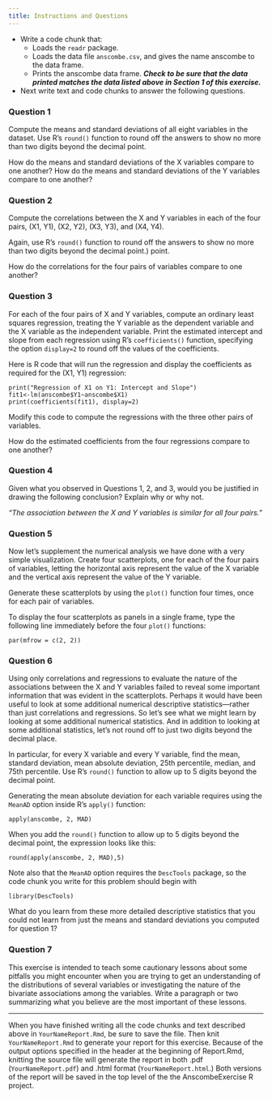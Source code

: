 ---
title: Instructions and Questions
---
- Write a code chunk that: 
  - Loads the `readr` package.  
  - Loads the data file `anscombe.csv`, and gives the name anscombe to the data frame.
  - Prints the anscombe data frame. ***Check to be sure that the data printed matches the data listed above in Section 1 of this exercise.***
  <!--# update this reference -->
- Next write text and code chunks to answer the following questions.  

### Question 1
Compute the means and standard deviations of all eight variables in the dataset.  Use R's `round()` function to round off the answers to show no more than two digits beyond the decimal point.

How do the means and standard deviations of the X variables compare to one another?  How do the means and standard deviations of the Y variables compare to one another?

### Question 2

Compute the correlations between the X and Y variables in each of the four pairs, (X1, Y1), (X2, Y2), (X3, Y3), and (X4, Y4). 

Again, use R's `round()` function to round off the answers to show no more than two digits beyond the decimal point.) point.

How do the correlations for the four pairs of variables compare to one another? 

### Question 3

For each of the four pairs of X and Y variables, compute an ordinary least squares regression, treating the Y variable as the dependent variable and the X variable as the independent variable.  Print the estimated intercept and slope from each regression using R's  `coefficients()` function, specifying the option `display=2` to round off the values of the coefficients.

:::{.callout-tip collapse="false"}
Here is R code that will run the regression and display the coefficients as required for the (X1, Y1) regression:
```
print("Regression of X1 on Y1: Intercept and Slope")
fit1<-lm(anscombe$Y1~anscombe$X1)
print(coefficients(fit1), display=2)
 ```
Modify this code to compute the regressions with the three other pairs of variables.
:::

How do the estimated coefficients from the four regressions compare to one another?

### Question 4

Given what you observed in Questions 1, 2, and 3, would you be justified in drawing the following conclusion?  Explain why or why not.

*"The association between the X and Y variables is similar for all four pairs."*

### Question 5

Now let's supplement the numerical analysis we have done with a very simple visualization.  Create four scatterplots, one for each of the four pairs of variables, letting the horizontal axis represent the value of the X variable and the vertical axis represent the value of the Y variable.

:::{.callout-tip collapse="false"}
Generate these scatterplots by using the `plot()` function four times, once for  each pair of variables.  

To display the four scatterplots as panels in a single frame, type the following line immediately before the four `plot()` functions:

`par(mfrow = c(2, 2))`
:::

### Question 6

Using only correlations and regressions to evaluate the nature of the associations between the X and Y variables failed to reveal some important information that was evident in the scatterplots.  Perhaps it would have been useful to look at some additional numerical descriptive statistics—rather than just correlations and regressions.  So let's see what we might learn by looking at some additional numerical statistics.  And in addition to looking at some additional statistics, let's not round off to just two digits beyond the decimal place.

In particular, for every X variable and every Y variable, find the mean, standard deviation, mean absolute deviation, 25th percentile, median, and 75th percentile.  Use R's `round()` function to allow up to 5 digits beyond the decimal point. 

:::{.callout-tip collapse="false"}
Generating the mean absolute deviation for each variable requires using the `MeanAD` option inside R's `apply()` function:

`apply(anscombe, 2, MAD)`

When you add the `round()` function to allow up to 5 digits beyond the decimal point, the expression looks like this:

`round(apply(anscombe, 2, MAD),5)`

Note also that the `MeanAD` option requires the `DescTools` package, so the code chunk you write for this problem should begin with

`library(DescTools)`
:::

What do you learn from these more detailed descriptive statistics that you could not learn from just the means and standard deviations you computed for question 1?

### Question 7

This exercise is intended to teach some cautionary lessons about some pitfalls you might encounter when you are trying to get an understanding of the distributions of several variables or investigating the nature of the bivariate associations among the variables.  Write a paragraph or two summarizing what you believe are the most important of these lessons.

---

When you have finished writing all the code chunks and text described above in `YourNameReport.Rmd`, be sure to save the file.  Then knit `YourNameReport.Rmd` to generate your report for this exercise.  Because of the output options specified in the header at the beginning of Report.Rmd, knitting the source file will generate the report in both .pdf (`YourNameReport.pdf`) and .html format (`YourNameReport.html`.)  Both versions of the report will be saved in the top level of the the AnscombeExercise R project. 